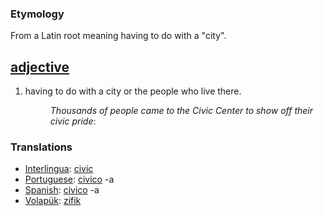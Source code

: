 === Etymology ===
From a Latin root meaning having to do with a "city".

== [[adjective]] ==
#having to do with a city or the people who live there.
#:''Thousands of people came to the Civic Center to show off their civic pride'':

=== Translations ===
*[[Interlingua]]: [[civic]]
*[[Portuguese]]: [[civico]] -a
*[[Spanish]]: [[civico]] -a
*[[Volapük]]: [[zifik]]